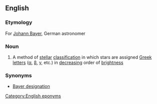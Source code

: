 ==English==

===Etymology===
For [[w:Johann Bayer|Johann Bayer]], German astronomer

===Noun===
{{en-noun|head=[[Bayer]] [[system]]|-}}

# {{context|astronomy|lang=en}} A method of [[stellar]] [[classification]] in which stars are assigned [[Greek]] [[letter]]s ([[α]], [[β]], [[γ]], etc.) in [[decrease|decreasing]] order of [[brightness]]

===Synonyms===
* [[Bayer designation]]

[[Category:English eponyms]]